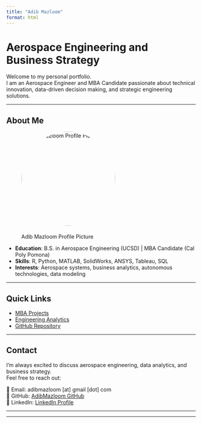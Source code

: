```yaml
---
title: "Adib Mazloom"
format: html
---
```


# Aerospace Engineering and Business Strategy

Welcome to my personal portfolio.  
I am an Aerospace Engineer and MBA Candidate passionate about technical innovation, data-driven decision making, and strategic engineering solutions.

---

## About Me

![Adib Mazloom Profile Picture](Final.jpg){width=250px style="border-radius: 50%; margin-bottom: 20px;"}

- **Education**: B.S. in Aerospace Engineering (UCSD) | MBA Candidate (Cal Poly Pomona)
- **Skills**: R, Python, MATLAB, SolidWorks, ANSYS, Tableau, SQL
- **Interests**: Aerospace systems, business analytics, autonomous technologies, data modeling

---

## Quick Links

- [MBA Projects](mba-projects.qmd)
- [Engineering Analytics](analytics.qmd)
- [GitHub Repository](https://github.com/AdibMazloom)

---

## Contact

I’m always excited to discuss aerospace engineering, data analytics, and business strategy.  
Feel free to reach out:

📧 Email: adibmazloom [at] gmail [dot] com  
🔗 GitHub: [AdibMazloom GitHub](https://github.com/AdibMazloom)  
🔗 LinkedIn: [LinkedIn Profile](https://www.linkedin.com/in/adib-mazloom-6556437b/) 

---
 

---


